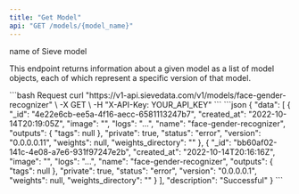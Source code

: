 ```yaml
---
title: "Get Model"
api: "GET /models/{model_name}"
---
```


<ParamField path="model_name" type="string" required>
  name of Sieve model
</ParamField>

This endpoint returns information about a given model as a list of model objects, each of which represent a specific version of that model.

<RequestExample>
```bash Request
curl "https://v1-api.sievedata.com/v1/models/face-gender-recognizer" \
  -X GET \
  -H "X-API-Key: YOUR_API_KEY"
```
</RequestExample>
<ResponseExample>
```json
{
  "data": [
    {
      "_id": "4e22e6cb-ee5a-4f16-aecc-6581113247b7",
      "created_at": "2022-10-14T20:19:05Z",
      "image": "",
      "logs": "...",
      "name": "face-gender-recognizer",
      "outputs": {
        "tags": null
      },
      "private": true,
      "status": "error",
      "version": "0.0.0.0.11",
      "weights": null,
      "weights_directory": ""
    },
    {
      "_id": "bb60af02-141c-4e08-a7e6-931f97247e2b",
      "created_at": "2022-10-14T20:16:16Z",
      "image": "",
      "logs": "...",
      "name": "face-gender-recognizer",
      "outputs": {
        "tags": null
      },
      "private": true,
      "status": "error",
      "version": "0.0.0.0.1",
      "weights": null,
      "weights_directory": ""
    }
  ],
  "description": "Successful"
}
```
</ResponseExample>
